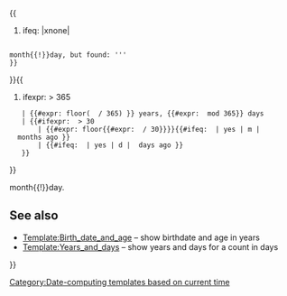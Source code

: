 <noinclude><!--
-========================================================================
-  Days_since: Show years/days or months/days since date: year|month|day
-========================================================================
--></noinclude>{{
#ifeq: {{{2|xnone<noinclude>more</noinclude>}}}|xnone|
   <br>{{color|darkorange|'''{Days since}: Expected 3 numbers: year{{!}}month{{!}}day, but found: {{{1}}}'''<br>}}
}}{{
#ifexpr: {{age in days|{{{1|2011}}}|{{{2|3}}}|{{{3|4}}}}} > 365
	| {{#expr: floor( {{age in days|{{{1|2011}}}|{{{2|3}}}|{{{3|4}}}}} / 365) }}&nbsp;years, {{#expr: {{age in days|{{{1|2011}}}|{{{2|3}}}|{{{3|4}}}}} mod 365}}&nbsp;days
	| {{#ifexpr: {{age in days|{{{1}}}|{{{2}}}|{{{3}}}}} > 30
		| {{#expr: floor{{#expr: {{age in days|{{{1}}}|{{{2}}}|{{{3}}}}} / 30}}}}{{#ifeq: {{{short|}}} | yes | m | &nbsp;months ago }}
		| {{age in days|{{{1}}}|{{{2}}}|{{{3}}}}}{{#ifeq: {{{short|}}} | yes | d | &nbsp;days ago }}
	}}
}}<noinclude>

{{documentation|content=

'''{{tl|Days since}}''' shows the years/days (or months/days) since a specific date, entered in the 3-number format: year{{!}}month{{!}}day.

== See also ==
* [[Template:Birth_date_and_age]] – show birthdate and age in years
* [[Template:Years_and_days]] – show years and days for a count in days
}}
[[Category:Date-computing templates based on current time]]
</noinclude>
